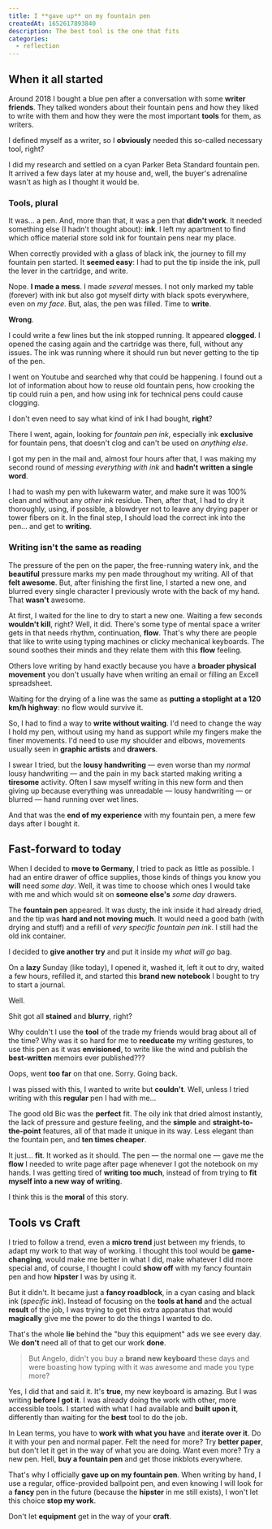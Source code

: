 ```yaml
---
title: I **gave up** on my fountain pen
createdAt: 1652617893840
description: The best tool is the one that fits
categories: 
  - reflection
---
```


## When it all started

Around 2018 I bought a blue pen after a conversation with some **writer friends**. They talked wonders about their fountain pens and how they liked to write with them and how they were the most important **tools** for them, as writers.

I defined myself as a writer, so I **obviously** needed this so-called necessary tool, right?

I did my research and settled on a cyan Parker Beta Standard fountain pen. It arrived a few days later at my house and, well, the buyer's adrenaline wasn't as high as I thought it would be.

### Tools, plural

It was... a pen. And, more than that, it was a pen that **didn't work**. It needed something else (I hadn't thought about): **ink**. I left my apartment to find which office material store sold ink for fountain pens near my place.

When correctly provided with a glass of black ink, the journey to fill my fountain pen started. It **seemed easy**: I had to put the tip inside the ink, pull the lever in the cartridge, and write.

Nope. **I made a mess**. I made _several_ messes. I not only marked my table (forever) with ink but also got myself dirty with black spots everywhere, even on _my face_. But, alas, the pen was filled. Time to **write**.

**Wrong**.

I could write a few lines but the ink stopped running. It appeared **clogged**. I opened the casing again and the cartridge was there, full, without any issues. The ink was running where it should run but never getting to the tip of the pen.

I went on Youtube and searched why that could be happening. I found out a lot of information about how to reuse old fountain pens, how crooking the tip could ruin a pen, and how using ink for technical pens could cause clogging.

I don't even need to say what kind of ink I had bought, **right**?

There I went, again, looking for _fountain pen ink_, especially ink **exclusive** for fountain pens, that doesn't clog and can't be used on _anything else_.

I got my pen in the mail and, almost four hours after that, I was making my second round of _messing everything with ink_ and **hadn't written a single word**.

I had to wash my pen with lukewarm water, and make sure it was 100% clean and without any _other ink_ residue. Then, after that, I had to dry it thoroughly, using, if possible, a blowdryer not to leave any drying paper or tower fibers on it. In the final step, I should load the correct ink into the pen... and get to **writing**.

### Writing isn't the same as reading

The pressure of the pen on the paper, the free-running watery ink, and the **beautiful** pressure marks my pen made throughout my writing. All of that **felt awesome**. But, after finishing the first line, I started a new one, and blurred every single character I previously wrote with the back of my hand. That **wasn't** awesome.

At first, I waited for the line to dry to start a new one. Waiting a few seconds **wouldn't kill**, right? Well, it did. There's some type of mental space a writer gets in that needs rhythm, continuation, **flow**. That's why there are people that like to write using typing machines or clicky mechanical keyboards. The sound soothes their minds and they relate them with this **flow** feeling.

Others love writing by hand exactly because you have a **broader physical movement** you don't usually have when writing an email or filling an Excell spreadsheet.

Waiting for the drying of a line was the same as **putting a stoplight at a 120 km/h highway**: no flow would survive it.

So, I had to find a way to **write without waiting**. I'd need to change the way I hold my pen, without using my hand as support while my fingers make the finer movements. I'd need to use my shoulder and elbows, movements usually seen in **graphic artists** and **drawers**.

I swear I tried, but the **lousy handwriting** — even worse than my _normal_ lousy handwriting — and the pain in my back started making writing a **tiresome** activity. Often I saw myself writing in this new form and then giving up because everything was unreadable — lousy handwriting — or blurred — hand running over wet lines.

And that was the **end of my experience** with my fountain pen, a mere few days after I bought it.

## Fast-forward to today

When I decided to **move to Germany**, I tried to pack as little as possible. I had an entire drawer of office supplies, those kinds of things you know you **will** need _some day_. Well, it was time to choose which ones I would take with me and which would sit on **someone else's** _some day_ drawers.

The **fountain pen** appeared. It was dusty, the ink inside it had already dried, and the tip was **hard and not moving much**. It would need a good bath (with drying and stuff) and a refill of _very specific fountain pen ink_. I still had the old ink container.

I decided to **give another try** and put it inside my _what will go_ bag.

On a **lazy** Sunday (like today), I opened it, washed it, left it out to dry, waited a few hours, refilled it, and started this **brand new notebook** I bought to try to start a journal.

Well.

Shit got all **stained** and **blurry**, right?

Why couldn't I use the **tool** of the trade my friends would brag about all of the time? Why was it so hard for me to **reeducate** my writing gestures, to use this pen as it was **envisioned**, to write like the wind and publish the **best-written** memoirs ever published???

Oops, went **too far** on that one. Sorry. Going back.

I was pissed with this, I wanted to write but **couldn't**. Well, unless I tried writing with this **regular** pen I had with me...

The good old Bic was the **perfect** fit. The oily ink that dried almost instantly, the lack of pressure and gesture feeling, and the **simple** and **straight-to-the-point** features, all of that made it unique in its way. Less elegant than the fountain pen, and **ten times cheaper**.

It just... **fit**. It worked as it should. The pen — the normal one — gave me the **flow** I needed to write page after page whenever I got the notebook on my hands. I was getting tired of **writing too much**, instead of from trying to **fit myself into a new way of writing**.

I think this is the **moral** of this story.

## Tools vs Craft

I tried to follow a trend, even a **micro trend** just between my friends, to adapt my work to that way of working. I thought this tool would be **game-changing**, would make me better in what I did, make whatever I did more special and, of course, I thought I could **show off** with my fancy fountain pen and how **hipster** I was by using it.

But it didn't. It became just a **fancy roadblock**, in a cyan casing and black ink (_specific ink_). Instead of focusing on the **tools at hand** and the actual **result** of the job, I was trying to get this extra apparatus that would **magically** give me the power to do the things I wanted to do.

That's the whole **lie** behind the "buy this equipment" ads we see every day. We **don't** need all of that to get our work **done**.

> But Angelo, didn't you buy a **brand new keyboard** these days and were boasting how typing with it was awesome and made you type more?

Yes, I did that and said it. It's **true**, my new keyboard is amazing. But I was writing **before I got it**. I was already doing the work with other, more accessible tools. I started with what I had available and **built upon it**, differently than waiting for the **best** tool to do the job.

In Lean terms, you have to **work with what you have** and **iterate over it**. Do it with your pen and normal paper. Felt the need for more? Try **better paper**, but don't let it get in the way of what you are doing. Want even more? Try a new pen. Hell, **buy a fountain pen** and get those inkblots everywhere.

That's why I officially **gave up on my fountain pen**. When writing by hand, I use a regular, office-provided ballpoint pen, and even knowing I will look for a **fancy** pen in the future (because the **hipster** in me still exists), I won't let this choice **stop my work**.

Don't let **equipment** get in the way of your **craft**.

